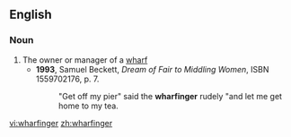 ==English==

===Noun===
{{en-noun}}

# The owner or manager of a [[wharf]]
#*'''1993''', Samuel Beckett, ''Dream of Fair to Middling Women'', ISBN 1559702176, p. 7.
#*:"Get off my pier" said the '''wharfinger''' rudely "and let me get home to my tea.

[[vi:wharfinger]]
[[zh:wharfinger]]
